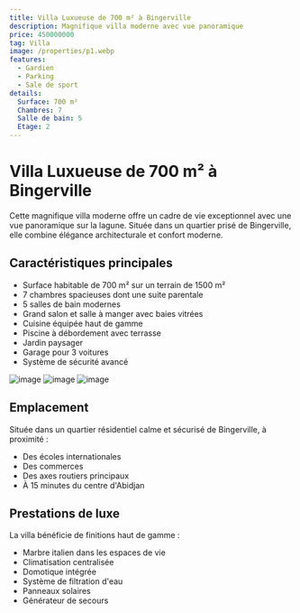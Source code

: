 ```yaml
---
title: Villa Luxueuse de 700 m² à Bingerville
description: Magnifique villa moderne avec vue panoramique
price: 450000000
tag: Villa
image: /properties/p1.webp
features:
  - Gardien
  - Parking
  - Sale de sport
details:
  Surface: 700 m²
  Chambres: 7
  Salle de bain: 5
  Etage: 2
---
```


# Villa Luxueuse de 700 m² à Bingerville

Cette magnifique villa moderne offre un cadre de vie exceptionnel avec une vue panoramique sur la lagune. Située dans un quartier prisé de Bingerville, elle combine élégance architecturale et confort moderne.

## Caractéristiques principales

- Surface habitable de 700 m² sur un terrain de 1500 m²
- 7 chambres spacieuses dont une suite parentale
- 5 salles de bain modernes
- Grand salon et salle à manger avec baies vitrées
- Cuisine équipée haut de gamme
- Piscine à débordement avec terrasse
- Jardin paysager
- Garage pour 3 voitures
- Système de sécurité avancé

<div className="flex bg-red-400 gap-4 flex-wrap">
  <img src="/properties/p1.webp" alt="image" className="h-80 aspect-video" />
  <img src="/properties/p1.webp" alt="image" className="h-80 aspect-video" />
  <img src="/properties/p1.webp" alt="image" className="h-80 aspect-video" />
</div>

## Emplacement

Située dans un quartier résidentiel calme et sécurisé de Bingerville, à proximité :

- Des écoles internationales
- Des commerces
- Des axes routiers principaux
- À 15 minutes du centre d'Abidjan

## Prestations de luxe

La villa bénéficie de finitions haut de gamme :

- Marbre italien dans les espaces de vie
- Climatisation centralisée
- Domotique intégrée
- Système de filtration d'eau
- Panneaux solaires
- Générateur de secours
